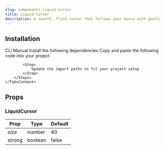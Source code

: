 ```yaml
---
slug: components-liquid-cursor
title: Liquid Cursor
description: A smooth, fluid cursor that follows your mouse with gentle stretch and bounce effects.
---
```


<DemoCodePreview
    path="demo/components/liquid-cursor/default.tsx"
    v0Link="/gsap/liquid-cursor"
/>

## Installation

<Tabs defaultValue="cli" className="mt-3">
    <TabsList>
        <TabsTrigger value="cli">CLI</TabsTrigger>
        <TabsTrigger value="manual">Manual</TabsTrigger>
    </TabsList>
    <TabsContent value="cli" className="mt-4">
        <InstallationCommand command={`npx shadcn@latest add @paceui-ui/liquid-cursor`} />
    </TabsContent>
    <TabsContent value="manual" className="mt-4">
        <Steps>
            <Step>
                Install the following dependencies
            </Step>
            <InstallationCommand command="npm install gsap @gsap/react" />
            <Step>
                Copy and paste the following code into your project
            </Step>
            <CodePreview path='components/gsap/liquid-cursor.tsx' collapsible></CodePreview>

            <Step>
                Update the import paths to fit your project setup
            </Step>
        </Steps>
    </TabsContent>
</Tabs>

## Props

### LiquidCursor

| Prop   | Type    | Default |
|--------|---------|---------|
| size   | number  | 40      |
| strong | boolean | false   |
